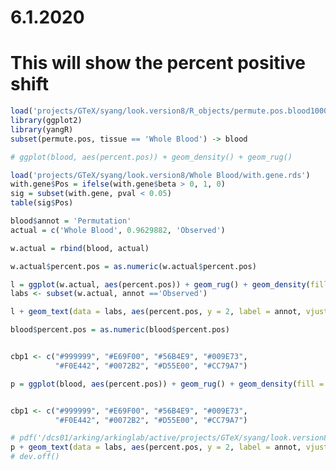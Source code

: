 # 6.1.2020

# This will show the percent positive shift
```r
load('projects/GTeX/syang/look.version8/R_objects/permute.pos.blood1000.rds')
library(ggplot2)
library(yangR)
subset(permute.pos, tissue == 'Whole Blood') -> blood

# ggplot(blood, aes(percent.pos)) + geom_density() + geom_rug()

load('projects/GTeX/syang/look.version8/Whole Blood/with.gene.rds')
with.gene$Pos = ifelse(with.gene$beta > 0, 1, 0)
sig = subset(with.gene, pval < 0.05)
table(sig$Pos)

blood$annot = 'Permutation'
actual = c('Whole Blood', 0.9629882, 'Observed')

w.actual = rbind(blood, actual)

w.actual$percent.pos = as.numeric(w.actual$percent.pos)

l = ggplot(w.actual, aes(percent.pos)) + geom_rug() + geom_density(fill = 'lightblue') 
labs <- subset(w.actual, annot =='Observed')

l + geom_text(data = labs, aes(percent.pos, y = 2, label = annot, vjust = -0.5), angle = 90, col = 'black') + geom_vline(xintercept = labs$percent.pos, lty = 2, colour = "gray50") + xlab('Percent of nominally significant genes with positive effect sizes')

blood$percent.pos = as.numeric(blood$percent.pos)


cbp1 <- c("#999999", "#E69F00", "#56B4E9", "#009E73",
          "#F0E442", "#0072B2", "#D55E00", "#CC79A7")

p = ggplot(blood, aes(percent.pos)) + geom_rug() + geom_density(fill = cbp1[1]) 


cbp1 <- c("#999999", "#E69F00", "#56B4E9", "#009E73",
          "#F0E442", "#0072B2", "#D55E00", "#CC79A7")

# pdf('/dcs01/arking/arkinglab/active/projects/GTeX/syang/look.version8/shift2.pdf', width = 8, height = 5)
p + geom_text(data = labs, aes(percent.pos, y = 2, label = annot, vjust = -0.5, size = 3.5), angle = 90, col = 'black') + geom_vline(xintercept = labs$percent.pos, lty = 2, colour = "red") + xlab('Percent of nominally significant genes with positive effect estimates') + scale_x_continuous(breaks = seq(0,1,0.1), limits = c(0,1)) + theme_classic() + scale_colour_manual(values=cbp1)+ theme(axis.text=element_text(size=10), axis.title=element_text(size=12)) + scale_size(guide = 'none')
# dev.off()
```